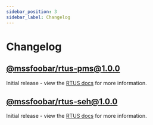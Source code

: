 ```yaml
---
sidebar_position: 3
sidebar_label: Changelog
---
```


# Changelog

## [@mssfoobar/rtus-pms@1.0.0](https://github.com/mssfoobar/rtus/releases/tag/v1.0.0)

Initial release - view the [RTUS docs](/docs/docs/modules/rtus/overview/features) for more information.

## [@mssfoobar/rtus-seh@1.0.0](https://github.com/mssfoobar/rtus/releases/tag/v1.0.0)

Initial release - view the [RTUS docs](/docs/docs/modules/rtus/overview/features) for more information.
